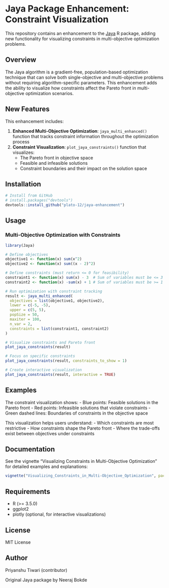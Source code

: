 # Jaya Package Enhancement: Constraint Visualization

This repository contains an enhancement to the [Jaya](https://CRAN.R-project.org/package=Jaya) R package, adding new functionality for visualizing constraints in multi-objective optimization problems.

## Overview

The Jaya algorithm is a gradient-free, population-based optimization technique that can solve both single-objective and multi-objective problems without requiring algorithm-specific parameters. This enhancement adds the ability to visualize how constraints affect the Pareto front in multi-objective optimization scenarios.

## New Features

This enhancement includes:

1. **Enhanced Multi-Objective Optimization**: `jaya_multi_enhanced()` function that tracks constraint information throughout the optimization process
2. **Constraint Visualization**: `plot_jaya_constraints()` function that visualizes:
   - The Pareto front in objective space
   - Feasible and infeasible solutions
   - Constraint boundaries and their impact on the solution space

## Installation

```r
# Install from GitHub
# install.packages("devtools")
devtools::install_github("plato-12/jaya-enhancement")
```

## Usage

### Multi-Objective Optimization with Constraints

```r
library(Jaya)

# Define objectives
objective1 <- function(x) sum(x^2)
objective2 <- function(x) sum((x - 2)^2)

# Define constraints (must return <= 0 for feasibility)
constraint1 <- function(x) sum(x) - 3  # Sum of variables must be <= 3
constraint2 <- function(x) -sum(x) + 1 # Sum of variables must be >= 1

# Run optimization with constraint tracking
result <- jaya_multi_enhanced(
  objectives = list(objective1, objective2),
  lower = c(-5, -5),
  upper = c(5, 5),
  popSize = 50,
  maxiter = 100,
  n_var = 2,
  constraints = list(constraint1, constraint2)
)

# Visualize constraints and Pareto front
plot_jaya_constraints(result)

# Focus on specific constraints
plot_jaya_constraints(result, constraints_to_show = 1)

# Create interactive visualization
plot_jaya_constraints(result, interactive = TRUE)
```

## Examples

The constraint visualization shows:
- Blue points: Feasible solutions in the Pareto front
- Red points: Infeasible solutions that violate constraints
- Green dashed lines: Boundaries of constraints in the objective space

This visualization helps users understand:
- Which constraints are most restrictive
- How constraints shape the Pareto front
- Where the trade-offs exist between objectives under constraints

## Documentation

See the vignette "Visualizing Constraints in Multi-Objective Optimization" for detailed examples and explanations:

```r
vignette("Visualizing_Constraints_in_Multi-Objective_Optimization", package = "Jaya")
```

## Requirements

- R (>= 3.5.0)
- ggplot2
- plotly (optional, for interactive visualizations)

## License

MIT License

## Author

Priyanshu Tiwari (contributor)

Original Jaya package by Neeraj Bokde

